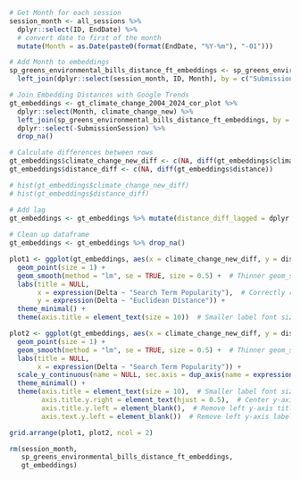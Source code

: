 
```r

# Get Month for each session
session_month <- all_sessions %>% 
  dplyr::select(ID, EndDate) %>% 
  # convert date to first of the month
  mutate(Month = as.Date(paste0(format(EndDate, "%Y-%m"), "-01")))

# Add Month to embeddings
sp_greens_environmental_bills_distance_ft_embeddings <- sp_greens_environmental_bills_distance_ft_embeddings %>% 
  left_join(dplyr::select(session_month, ID, Month), by = c("SubmissionSession" = "ID"))

# Join Embedding Distances with Google Trends
gt_embeddings <- gt_climate_change_2004_2024_cor_plot %>% 
  dplyr::select(Month, climate_change_new) %>% 
  left_join(sp_greens_environmental_bills_distance_ft_embeddings, by = "Month") %>% 
  dplyr::select(-SubmissionSession) %>% 
  drop_na()

# Calculate differences between rows
gt_embeddings$climate_change_new_diff <- c(NA, diff(gt_embeddings$climate_change_new))
gt_embeddings$distance_diff <- c(NA, diff(gt_embeddings$distance))

# hist(gt_embeddings$climate_change_new_diff)
# hist(gt_embeddings$distance_diff)

# Add lag
gt_embeddings <- gt_embeddings %>% mutate(distance_diff_lagged = dplyr::lag(distance_diff, n = 1, default = NA))
  
# Clean up dataframe
gt_embeddings <- gt_embeddings %>% drop_na()

```


```r

plot1 <- ggplot(gt_embeddings, aes(x = climate_change_new_diff, y = distance_diff)) +
  geom_point(size = 1) +
  geom_smooth(method = "lm", se = TRUE, size = 0.5) +  # Thinner geom_smooth() line
  labs(title = NULL,
       x = expression(Delta ~ "Search Term Popularity"),  # Correctly render Δ
       y = expression(Delta ~ "Euclidean Distance")) +
  theme_minimal() +
  theme(axis.title = element_text(size = 10))  # Smaller label font size

plot2 <- ggplot(gt_embeddings, aes(x = climate_change_new_diff, y = distance_diff_lagged)) +
  geom_point(size = 1) +
  geom_smooth(method = "lm", se = TRUE, size = 0.5) +  # Thinner geom_smooth() line
  labs(title = NULL,
       x = expression(Delta ~ "Search Term Popularity")) +
  scale_y_continuous(name = NULL, sec.axis = dup_axis(name = expression(Delta ~ "Lagged Euclidean Distance"))) +  # Add secondary y-axis on the right
  theme_minimal() +
  theme(axis.title = element_text(size = 10),  # Smaller label font size
        axis.title.y.right = element_text(hjust = 0.5),  # Center y-axis label on the right
        axis.title.y.left = element_blank(),  # Remove left y-axis title
        axis.text.y.left = element_blank())  # Remove left y-axis labels

grid.arrange(plot1, plot2, ncol = 2)

```


```r
rm(session_month,
   sp_greens_environmental_bills_distance_ft_embeddings,
   gt_embeddings)
```


